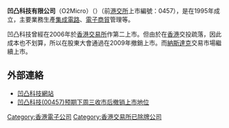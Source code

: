 {{Unreferenced|time=2018-11-16T12:46:01+00:00}}
'''凹凸科技有限公司'''（O2Micro）（{{nasdaq|OIIM}}）（前[[港交所|港交所]]上市編號：0457），是在1995年成立，主要業務生產[[集成電路|集成電路]]、[[電子商貿|電子商貿]]管理等。

凹凸科技曾經在2006年於[[香港交易所|香港交易所]]作第二上市。但由於在[[香港|香港]]交投疏落，因此成本也不划算，所以在股東大會通過在2009年撤銷上市。而[[納斯達克|納斯達克]]交易市場繼續上市。

==外部連絡==
*[http://www.O2Micro.com/ 凹凸科技網站]{{Wayback|url=http://www.o2micro.com/ |date=20200902065046 }}
*[https://web.archive.org/web/20160304113539/http://hkstock.cnfol.com/090901/132,1358,6448130,00.shtml 凹凸科技(00457)预期下周三收市后撤销上市地位]

[[Category:香港電子公司|Category:香港電子公司]]
[[Category:香港交易所已除牌公司|Category:香港交易所已除牌公司]]